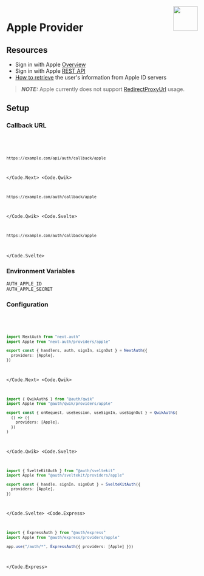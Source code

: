 
<img align="right" src="/img/providers/apple.svg" width="64" height="65" />

# Apple Provider

## Resources

- Sign in with Apple [Overview](https://developer.apple.com/sign-in-with-apple/get-started/)
- Sign in with Apple [REST API](https://developer.apple.com/documentation/sign_in_with_apple/sign_in_with_apple_rest_api)
- [How to retrieve](https://developer.apple.com/documentation/sign_in_with_apple/sign_in_with_apple_rest_api/authenticating_users_with_sign_in_with_apple#3383773) the user's information from Apple ID servers

> **_NOTE:_** Apple currently does not support [RedirectProxyUrl](https://github.com/khulnasoft/nextdev/blob/3ec06842682a31e53fceabca701a362abda1e7dd/packages/core/src/lib/utils/providers.ts#L48) usage.

## Setup

### Callback URL

<Code>
  <Code.Next>

```bash
https://example.com/api/auth/callback/apple
```

  </Code.Next>
  <Code.Qwik>

```bash
https://example.com/auth/callback/apple
```

  </Code.Qwik>
  <Code.Svelte>

```bash
https://example.com/auth/callback/apple
```

  </Code.Svelte>
</Code>

### Environment Variables

```
AUTH_APPLE_ID
AUTH_APPLE_SECRET
```

### Configuration

<Code>
  <Code.Next>

```ts filename="./auth.ts"
import NextAuth from "next-auth"
import Apple from "next-auth/providers/apple"

export const { handlers, auth, signIn, signOut } = NextAuth({
  providers: [Apple],
})
```

  </Code.Next>
  <Code.Qwik>

```ts filename="/src/routes/plugin@auth.ts"
import { QwikAuth$ } from "@auth/qwik"
import Apple from "@auth/qwik/providers/apple"

export const { onRequest, useSession, useSignIn, useSignOut } = QwikAuth$(
  () => ({
    providers: [Apple],
  })
)
```

  </Code.Qwik>
  <Code.Svelte>

```ts filename="./src/auth.ts"
import { SvelteKitAuth } from "@auth/sveltekit"
import Apple from "@auth/sveltekit/providers/apple"

export const { handle, signIn, signOut } = SvelteKitAuth({
  providers: [Apple],
})
```

  </Code.Svelte>
  <Code.Express>

```ts filename="/src/app.ts"
import { ExpressAuth } from "@auth/express"
import Apple from "@auth/express/providers/apple"

app.use("/auth/*", ExpressAuth({ providers: [Apple] }))
```

  </Code.Express>
</Code>
